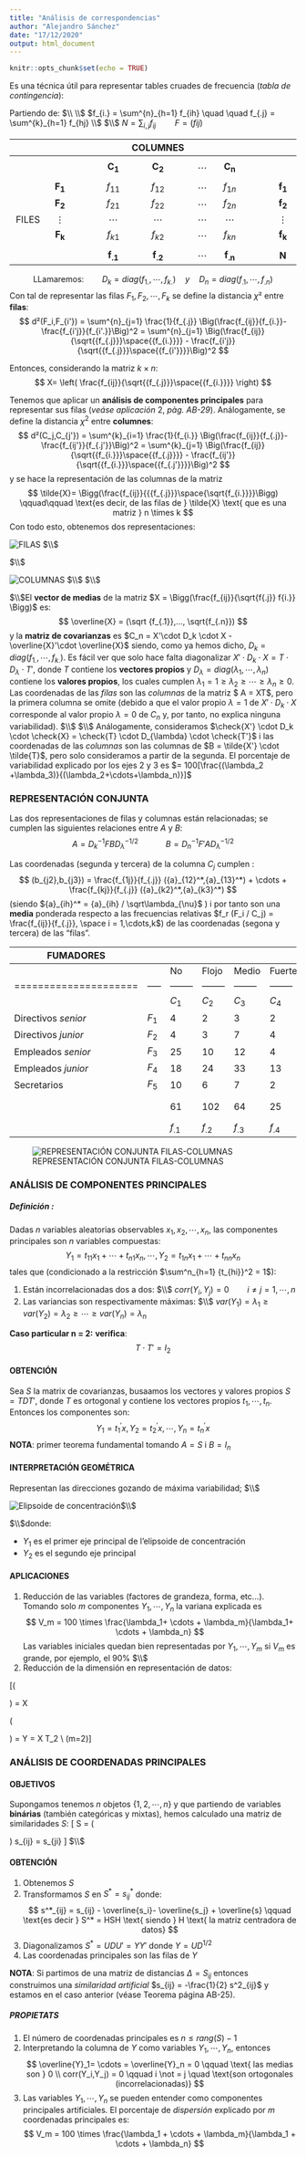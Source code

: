 ```yaml
---
title: "Análisis de correspondencias"
author: "Alejandro Sánchez"
date: "17/12/2020"
output: html_document
---
```


```r
knitr::opts_chunk$set(echo = TRUE)
```




Es una técnica útil para representar tables cruades de frecuencia (*tabla de contingencia*):

Partiendo de: $\\ \\$
$f_{i.} = \sum^{n}_{h=1} f_{ih} \quad  \quad f_{.j} = \sum^{k}_{h=1} f_{hj} \\$
$\\$
$N = \sum_{i,j} f_{ij}  \quad  \quad F = (fij)$

|    |   |   |   |COLUMNES|   |   |   |   |
|:----:|:---:|:---:|:---:|:---:|:---:|:---:|:---:|:---:|   
|     |              | |                 |                 |          |                  | |              |  
|     |              | |$\mathbf{C_1}$   | $\mathbf{C_2}$  | $\cdots$ | $\mathbf{C_n}$   | |              |
|     |              | |                 |                 |                             | |              |
|     |$\mathbf{F_1}$| |$f_{11}$         | $f_{12}$        | $\cdots$ | $f_{1n}$         | |$\mathbf{f_1}$|
|     |$\mathbf{F_2}$| |$f_{21}$         | $f_{22}$        | $\cdots$ | $f_{2n}$         | |$\mathbf{f_2}$|
|FILES|$\vdots$      | |$\cdots$         | $\cdots$        | $\cdots$ | $\cdots$         | |$\vdots$      |
|     |$\mathbf{F_k}$| |$f_{k1}$         | $f_{k2}$        | $\cdots$ | $f_{kn}$         | |$\mathbf{f_k}$|
|     |              | |                 |                 |          |                  | |              |    
|     |              | |$\mathbf{f_{.1}}$|$\mathbf{f_{.2}}$| $\cdots$ | $\mathbf{f_{.n}}$| |$\mathbf{N}$  |


$$
\text{LLamaremos:} \qquad D_k = diag(f_{1.},\cdots,f_{k.}) \quad y \quad D_n = diag(f_{.1}, \cdots, f_{.n}) 
$$
Con tal de representar las filas $F_1, F_2, \cdots, F_k$ se define la distancia $\chi²$ entre **filas**:
$$
d²(F_i,F_{i'}) = \sum^{n}_{j=1} \frac{1}{f_{.j}} \Big(\frac{f_{ij}}{f_{i.}}-\frac{f_{i'j}}{f_{i'.}}\Big)^2 = \sum^{n}_{j=1} \Big(\frac{f_{ij}}{\sqrt{{f_{.j}}}\space{{f_{i.}}}} - \frac{f_{i'j}}{\sqrt{{f_{.j}}}\space{{f_{i'}}}}\Big)^2 
$$

Entonces, considerando la matriz $k \times n$:
$$
X= \left( \frac{f_{ij}}{\sqrt{{f_{.j}}}\space{{f_{i.}}}} \right)
$$

Tenemos que aplicar un **análisis de componentes principales** para representar sus filas (*veáse aplicación* $2$, *pàg. AB-29*). 
Análogamente, se define la distancia $\chi^2$ entre **columnes**:
$$
d²(C_j,C_{j'}) = \sum^{k}_{i=1} \frac{1}{f_{i.}} \Big(\frac{f_{ij}}{f_{.j}}-\frac{f_{ij'}}{f_{.j'}}\Big)^2 = \sum^{k}_{j=1} \Big(\frac{f_{ij}}{\sqrt{{f_{i.}}}\space{{f_{.j}}}} - \frac{f_{ij'}}{\sqrt{{f_{i.}}}\space{{f_{.j'}}}}\Big)^2 
$$
y se hace la representación de las columnas de la matriz
$$
\tilde{X}= \Bigg(\frac{f_{ij}}{{{f_{.j}}}\space{\sqrt{f_{i.}}}}\Bigg) \qquad\qquad \text{es decir, de las filas de } \tilde{X} \text{ que es una matriz } n \times k
$$
Con todo esto, obtenemos dos representaciones:

![FILAS](FILES.png){size=50%} $\\$

 $\\$

![COLUMNAS](COLUMNES.png){size=50%} $\\$
 $\\$

$\\$El **vector de medias** de la matriz $X = \Bigg(\frac{f_{ij}}{\sqrt{f{.j}} f{i.}} \Bigg)$ es:
$$
\overline{X} = (\sqrt {f_{.1}},..., \sqrt{f_{.n}})
$$
y la **matriz de covarianzas** es $C_n = X'\cdot D_k \cdot X - \overline{X}'\cdot \overline{X}$
siendo, como ya hemos dicho, $D_k = diag(f_{1.},\cdots,f_{k.})$. Es fácil ver que solo hace falta diagonalizar $X'\cdot D_k \cdot X = T \cdot D_{\lambda} \cdot T'$, donde $T$ contiene los **vectores propios** y $D_{\lambda} = diag(\lambda_1,\cdots,\lambda_n)$ contiene los **valores propios**, los cuales cumplen $\lambda_1 = 1 \geq \lambda_2 \geq \cdots \geq \lambda_n \geq 0$. Las coordenadas de las *filas* son las *columnas* de la matriz $ A = XT$, pero la primera columna se omite (debido a que el valor propio $\lambda = 1$ de $X'\cdot D_k \cdot X$ corresponde al valor propio $\lambda = 0$ de $C_n$ y, por tanto, no explica ninguna variabilidad). $\\$
$\\$
Análogamente, consideramos $\check{X'} \cdot D_k \cdot \check{X} = \check{T} \cdot D_{\lambda} \cdot \check{T'}$ i las coordenadas de las *columnas* son las columnas de $B = \tilde{X'} \cdot \tilde{T}$, pero solo consideramos a partir de la segunda. El porcentaje de variabilidad explicado por los ejes $2$ y $3$ es $= 100[\frac{(\lambda_2 +\lambda_3)}{(\lambda_2+\cdots+\lambda_n)}]$

### REPRESENTACIÓN CONJUNTA

Las dos representaciones de filas y columnas están relacionadas; se cumplen las siguientes relaciones entre $A$ y $B$:
$$
A = {D_k}^{-1} F B {D_\lambda}^{-1/2} \qquad \quad B = {D_n}^{-1} F' A {D_\lambda}^{-1/2}
$$

Las coordenadas (segunda y tercera) de la columna $C_j$ cumplen :
$$
(b_{j2},b_{j3}) = \frac{f_{1j}}{f_{.j}} ({a}_{12}^*,{a}_{13}^*) + \cdots + \frac{f_{kj}}{f_{.j}} ({a}_{k2}^*,{a}_{k3}^*)
$$
(siendo ${a}_{ih}^* = {a}_{ih} / \sqrt\lambda_{\nu}$ ) i por tanto son una **media** ponderada respecto a las frecuencias relativas $f_r (F_i / C_j) = \frac{f_{ij}}{f_{.j}}, \space i = 1,\cdots,k$) de las coordenadas (segona y tercera) de las "filas".

| FUMADORES           |     |        |        |        |        |     |      |
|---------------------|-----|--------|--------|--------|--------|-----|------|
|                     |     | No     | Flojo  | Medio  | Fuerte |     |      |
|=====================|-----|--------|--------|--------|--------|-----|------|
|                     |     |$C_1$   |$C_2$   |$C_3$   |$C_4$   |     |      |
| Directivos _senior_ |$F_1$|4       |2       |3       |2       |11   |$f_1$ |
| Directivos _junior_ |$F_2$|4       |3       |7       |4       |18   |$f_2$ |
| Empleados _senior_  |$F_3$|25      |10      |12      |4       |51   |$f_3$ |
| Empleados _junior_  |$F_4$|18      |24      |33      |13      |88   |$f_4$ |
| Secretarios         |$F_5$|10      |6       |7       |2       |25   |$f_5$ |
|                     |     |61      |102     |64      |25      |N =19|      |
|                     |     |$f_{.1}$|$f_{.2}$|$f_{.3}$|$f_{.4}$|     |      |

![REPRESENTACIÓN CONJUNTA FILAS-COLUMNAS](filcol.png){size=50%}


### ANÁLISIS DE COMPONENTES PRINCIPALES
##### Definición :
Dadas $n$ variables aleatorias observables $x_1,x_2,\cdots,x_n$, las componentes principales son $n$ variables compuestas:
$$
Y_1 = t_{11}x_1+\cdots + t_{n1}x_n,\cdots, Y_2 = t_{1n}x_1 + \cdots + t_{nn}x_n
$$
tales que (condicionado a la restricción $\sum^n_{h=1} {t_{hi}}^2 = 1$):

1) Están incorrelacionadas dos a dos: $\\$
  $corr(Y_i,Y_j) = 0 \qquad i \not= j = 1, \cdots, n$
2) Las variancias son respectivamente máximas: $\\$
  $var(Y_1) =  \lambda_1 \geq var(Y_2) = \lambda_2 \geq \cdots \geq var(Y_n) = \lambda_n$

**Caso particular n = 2:**
\begin{equation}
x_1 ; x_2 \\ 
Y_1 = t_{11}x_1 + t_{21}x_2 \\ 
Y_2 = t_{12}x_1 + t_{22}x_2 \\ 
var(Y_1) = \lambda_1 \geq var(Y_2) = \lambda_2 \\ 
\begin{pmatrix}
t_{11} & t_{12} \\
t_{12} & t_{22} 
\end{pmatrix}
\end{equation}
**verifica**:
$$
 T\cdot T' = I_2
$$

#### OBTENCIÓN
Sea $S$ la matrix de covarianzas, busaamos los vectores y valores propios $S=TDT'$, donde $T$ es ortogonal y contiene los vectores propios $t_1, \cdots, t_n$. Entonces los componentes son:
$$
Y_1 = {t_1}^{'}x, Y_2 =  {t_2}^{'}x, \cdots,  Y_n = {t_n}^{'}x 
$$
**NOTA**: primer teorema fundamental tomando $A=S$ i $B=I_n$

#### INTERPRETACIÓN GEOMÉTRICA
Representan las direcciones gozando de máxima variabilidad; $\\$

![Elipsoide de concentración](elipside.png)$\\$

$\\$donde:

* $Y_1$ es el primer eje principal de l'elipsoide de concentración
* $Y_2$ es el segundo eje principal

#### APLICACIONES

1. Reducción de las variables (factores de grandeza, forma, etc...). Tomando solo $m$ componentes $Y_1, \cdots, Y_n$ la variana explicada es 
$$
V_m = 100 \times \frac{\lambda_1+ \cdots + \lambda_m}{\lambda_1+ \cdots + \lambda_n}
$$
Las variables iniciales quedan bien representadas por $Y_1, \cdots, Y_m$ si $V_m$ es grande, por ejemplo, el $90\%$ $\\$
2. Reducción de la dimensión en representación de datos:

\[\left(\begin{array}{cc}
x_{11} & x_{12} & \cdots & x_{1n} \\
x_{21} & x_{22} & \cdots & x_{2n} \\
       & \cdots &                 \\   
x_{N1} & x_{N2} & \cdots & x_{Nn} \\
\end{array}\right) = X \qquad \longrightarrow \qquad

\left(\begin{array}{cc}
y_{11} & y_{12}  \\
y_{21} & y_{22}  \\
\cdots  & \cdots  \\   
y_{N1} & y_{N2}  \\
\end{array}\right) = Y = X \cdot T_2 \\
\text{Matriz de datos original                 Matriz de datos transformadas } (m=2)\]

### ANÁLISIS DE COORDENADAS PRINCIPALES
#### OBJETIVOS
Supongamos tenemos $n$ objetos $\{1,2,\cdots, n\}$ y que partiendo de variables **binárias** (también categóricas y mixtas), hemos calculado una matriz de similaridades $S$:
\[ S = \left(\begin{array}{cc}
  S_{11} & S_{12} & \cdots  & S_{1N}\\
  S_{21} & S_{22} & \cdots  & S_{2N}\\
 \cdots  & \cdots & \cdots  & \cdots\\   
  S_{N1} & S_{N2} & \cdots  & S_{NN}\\
\end{array}\right) \qquad \qquad s_{ij} = s_{ji} \quad \text{es la similaridad entre i,j}\] $\\$

#### OBTENCIÓN

1. Obtenemos $S$
2. Transformamos $S$ en $S^{*}= {s^*_{ij}}$ donde:
$$
s^*_{ij} = s_{ij} - \overline{s_i}- \overline{s_j} + \overline{s} \qquad \text{es decir } S^* = HSH \text{ siendo } H \text{ la matriz centradora de datos} 
$$
3. Diagonalizamos $S^* = UDU' = YY'$ donde $Y = UD^{1/2}$
4. Las coordenadas principales son las filas de $Y$

**NOTA**: Si partimos de una matriz de distancias $\Delta = S_{ij}$ entonces construimos una _similaridad artificial_ $s_{ij} = -\frac{1}{2} s^2_{ij}$ y estamos en el caso anterior (véase Teorema página AB-25).

##### PROPIETATS
1. El número de coordenadas principales es $n \leq rang(S)-1$
2. Interpretando la columna de $Y$ como variables $Y_1, \cdots, Y_n$, entonces
$$
\overline{Y}_1= \cdots = \overline{Y}_n = 0 \qquad \text{ las medias son } 0 \\
corr(Y_i,Y_j) = 0 \qquad i \not = j \quad \text{son ortogonales (incorrelacionadas)}
$$
3. Las variables $Y_1, \cdots, Y_n$ se pueden entender como componentes principales artificiales. El porcentaje de _dispersión_ explicado por $m$ coordenadas principales es:
$$
V_m = 100 \times \frac{\lambda_1 + \cdots + \lambda_m}{\lambda_1 + \cdots + \lambda_n}
$$


